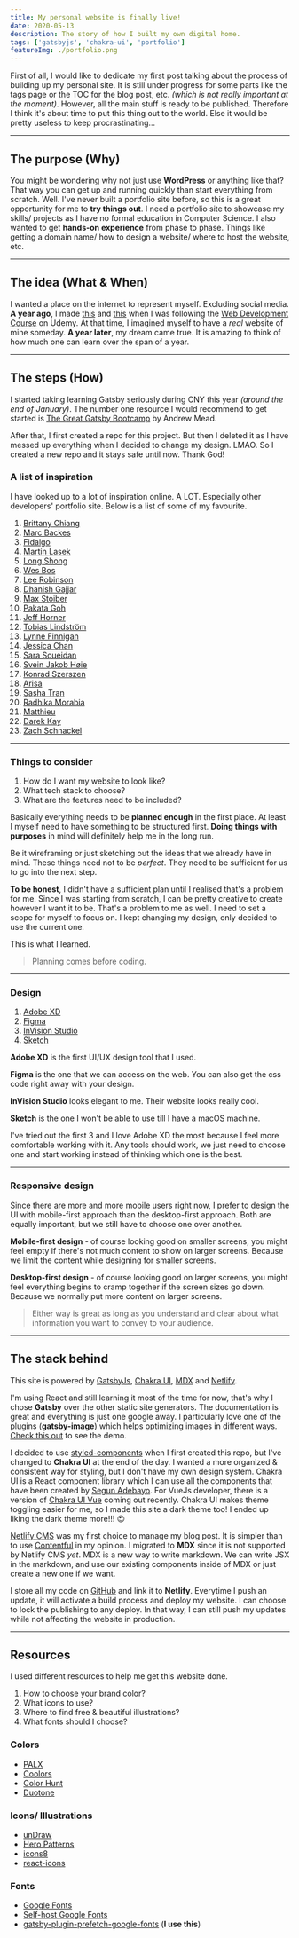 ---
title: My personal website is finally live!
date: 2020-05-13
description: The story of how I built my own digital home.
tags: ['gatsbyjs', 'chakra-ui', 'portfolio']
featureImg: ./portfolio.png
---

First of all, I would like to dedicate my first post talking about the process of building up my personal site. It is still under progress for some parts like the tags page or the TOC for the blog post, etc. _(which is not really important at the moment)_. However, all the main stuff is ready to be published. Therefore I think it's about time to put this thing out to the world. Else it would be pretty useless to keep procrastinating...

---

## The purpose (Why)

You might be wondering why not just use **WordPress** or anything like that? That way you can get up and running quickly than start everything from scratch. Well. I've never built a portfolio site before, so this is a great opportunity for me to **try things out**. I need a portfolio site to showcase my skills/ projects as I have no formal education in Computer Science. I also wanted to get **hands-on experience** from phase to phase. Things like getting a domain name/ how to design a website/ where to host the website, etc.

---

## The idea (What & When)

I wanted a place on the internet to represent myself. Excluding social media. **A year ago**, I made [this](https://hoehooiyan.github.io/cv/) and [this](https://hoehooiyan.github.io/website/) when I was following the [Web Development Course](https://www.udemy.com/course/the-complete-web-development-bootcamp/) on Udemy. At that time, I imagined myself to have a _real_ website of mine someday. **A year later**, my dream came true. It is amazing to think of how much one can learn over the span of a year.

---

## The steps (How)

I started taking learning Gatsby seriously during CNY this year _(around the end of January)_. The number one resource I would recommend to get started is [The Great Gatsby Bootcamp](https://www.youtube.com/watch?v=8t0vNu2fCCM&ab_channel=AndrewMead) by Andrew Mead.

After that, I first created a repo for this project. But then I deleted it as I have messed up everything when I decided to change my design. LMAO. So I created a new repo and it stays safe until now. Thank God!

### A list of inspiration

I have looked up to a lot of inspiration online. A LOT. Especially other developers' portfolio site. Below is a list of some of my favourite.

1. [Brittany Chiang](https://brittanychiang.com/)
2. [Marc Backes](https://marc.dev/)
3. [Fidalgo](https://fidalgo.dev/)
4. [Martin Lasek](https://www.martinlasek.com/)
5. [Long Shong](https://long-integer.com/)
6. [Wes Bos](https://wesbos.com/)
7. [Lee Robinson](https://leerob.io/)
8. [Dhanish Gajjar](https://dhanishgajjar.com/)
9. [Max Stoiber](https://mxstbr.com/)
10. [Pakata Goh](https://pakatagoh.com/)
11. [Jeff Horner](https://www.jeffnhorner.com/)
12. [Tobias Lindström](https://tobbelindstrom.com/)
13. [Lynne Finnigan](https://www.lynnefinnigan.com/)
14. [Jessica Chan](https://coder-coder.com/)
15. [Sara Soueidan](https://www.sarasoueidan.com/)
16. [Svein Jakob Høie](https://www.hoie.dev/)
17. [Konrad Szerszen](https://konradszerszen.dev/)
18. [Arisa](https://aiki-developer.com/)
19. [Sasha Tran](http://www.sashatran.com/)
20. [Radhika Morabia](https://radhika.dev/)
21. [Matthieu](https://thevaluable.dev/)
22. [Darek Kay](https://darekkay.com/)
23. [Zach Schnackel](https://zslabs.com/)

---

### Things to consider

1. How do I want my website to look like?
2. What tech stack to choose?
3. What are the features need to be included?

Basically everything needs to be **planned enough** in the first place. At least I myself need to have something to be structured first. **Doing things with purposes** in mind will definitely help me in the long run.

Be it wireframing or just sketching out the ideas that we already have in mind. These things need not to be _perfect_. They need to be sufficient for us to go into the next step.

**To be honest**, I didn't have a sufficient plan until I realised that's a problem for me. Since I was starting from scratch, I can be pretty creative to create however I want it to be. That's a problem to me as well. I need to set a scope for myself to focus on. I kept changing my design, only decided to use the current one.

This is what I learned.

> Planning comes before coding.

---

### Design

1. [Adobe XD](https://www.adobe.com/sea/products/xd.html)
2. [Figma](https://www.figma.com/)
3. [InVision Studio](https://www.invisionapp.com/studio)
4. [Sketch](https://www.sketch.com/)

**Adobe XD** is the first UI/UX design tool that I used.

**Figma** is the one that we can access on the web. You can also get the css code right away with your design.

**InVision Studio** looks elegant to me. Their website looks really cool.

**Sketch** is the one I won't be able to use till I have a macOS machine.

I've tried out the first 3 and I love Adobe XD the most because I feel more comfortable working with it. Any tools should work, we just need to choose one and start working instead of thinking which one is the best.

---

### Responsive design

Since there are more and more mobile users right now, I prefer to design the UI with mobile-first approach than the desktop-first approach. Both are equally important, but we still have to choose one over another.

**Mobile-first design** - of course looking good on smaller screens, you might feel empty if there's not much content to show on larger screens. Because we limit the content while designing for smaller screens.

**Desktop-first design** - of course looking good on larger screens, you might feel everything begins to cramp together if the screen sizes go down. Because we normally put more content on larger screens.

> Either way is great as long as you understand and clear about what information you want to convey to your audience.

---

## The stack behind

This site is powered by [GatsbyJs](https://www.gatsbyjs.org/), [Chakra UI](https://chakra-ui.com/), [MDX](https://mdxjs.com/) and [Netlify](https://www.netlify.com/).

I'm using React and still learning it most of the time for now, that's why I chose **Gatsby** over the other static site generators. The documentation is great and everything is just one google away. I particularly love one of the plugins (**gatsby-image**) which helps optimizing images in different ways. [Check this out](https://using-gatsby-image.gatsbyjs.org/) to see the demo.

I decided to use [styled-components](https://styled-components.com/) when I first created this repo, but I've changed to **Chakra UI** at the end of the day. I wanted a more organized & consistent way for styling, but I don't have my own design system. Chakra UI is a React component library which I can use all the components that have been created by [Segun Adebayo](https://twitter.com/thesegunadebayo). For VueJs developer, there is a version of [Chakra UI Vue](https://vue.chakra-ui.com/) coming out recently. Chakra UI makes theme toggling easier for me, so I made this site a dark theme too! I ended up liking the dark theme more!!! 😍

[Netlify CMS](https://www.netlifycms.org/) was my first choice to manage my blog post. It is simpler than to use [Contentful](https://www.contentful.com/) in my opinion. I migrated to **MDX** since it is not supported by Netlify CMS _yet_. MDX is a new way to write markdown. We can write JSX in the markdown, and use our existing components inside of MDX or just create a new one if we want.

I store all my code on [GitHub](https://github.com/hoehooiyan/portfolio) and link it to **Netlify**. Everytime I push an update, it will activate a build process and deploy my website. I can choose to lock the publishing to any deploy. In that way, I can still push my updates while not affecting the website in production.

---

## Resources

I used different resources to help me get this website done.

1. How to choose your brand color?
2. What icons to use?
3. Where to find free & beautiful illustrations?
4. What fonts should I choose?

### Colors

- [PALX](https://palx.jxnblk.com/)
- [Coolors](https://coolors.co/)
- [Color Hunt](https://colorhunt.co/)
- [Duotone](https://duotone.shapefactory.co/)

### Icons/ Illustrations

- [unDraw](https://undraw.co/illustrations)
- [Hero Patterns](http://www.heropatterns.com/)
- [icons8](https://icons8.com/)
- [react-icons](https://react-icons.github.io/react-icons/)

### Fonts

- [Google Fonts](https://fonts.google.com/)
- [Self-host Google Fonts](https://google-webfonts-helper.herokuapp.com/fonts)
- [gatsby-plugin-prefetch-google-fonts](https://www.gatsbyjs.org/packages/gatsby-plugin-prefetch-google-fonts/) (**I use this**)
